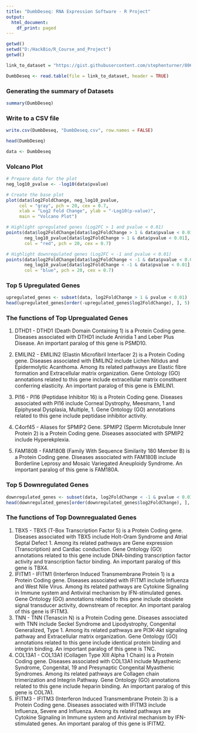 ---
title: "DumbDeseq: RNA Expression Software - R Project"
output:
  html_document:
    df_print: paged
---

```{r}
getwd()
setwd("D:/HackBio/R_Course_and_Project")
getwd()
```


```{r}
link_to_dataset = "https://gist.githubusercontent.com/stephenturner/806e31fce55a8b7175af/raw/1a507c4c3f9f1baaa3a69187223ff3d3050628d4/results.txt"

DumbDeseq <- read.table(file = link_to_dataset, header = TRUE)
```

### Generating the summary of Datasets

```{r}
summary(DumbDeseq)
```

### Write to a CSV file

```{r}
write.csv(DumbDeseq, "DumbDeseq.csv", row.names = FALSE)
```


```{r}
head(DumbDeseq)
```

```{r}
data <- DumbDeseq
```

### Volcano Plot 

```{r}
# Prepare data for the plot
neg_log10_pvalue <- -log10(data$pvalue)

# Create the base plot
plot(data$log2FoldChange, neg_log10_pvalue,
     col = "gray", pch = 20, cex = 0.7,
     xlab = "Log2 Fold Change", ylab = "-Log10(p-value)",
     main = "Volcano Plot")

# Highlight upregulated genes (Log2FC > 1 and pvalue < 0.01)
points(data$log2FoldChange[data$log2FoldChange > 1 & data$pvalue < 0.01],
       neg_log10_pvalue[data$log2FoldChange > 1 & data$pvalue < 0.01],
       col = "red", pch = 20, cex = 0.7)

# Highlight downregulated genes (Log2FC < -1 and pvalue < 0.01)
points(data$log2FoldChange[data$log2FoldChange < -1 & data$pvalue < 0.01],
       neg_log10_pvalue[data$log2FoldChange < -1 & data$pvalue < 0.01],
       col = "blue", pch = 20, cex = 0.7)


```

### Top 5 Upregulated Genes


```{r}
upregulated_genes <- subset(data, log2FoldChange > 1 & pvalue < 0.01)
head(upregulated_genes[order(-upregulated_genes$log2FoldChange), ], 5)

```
### The functions of Top Upregualated Genes
1. DTHD1 - DTHD1 (Death Domain Containing 1) is a Protein Coding gene. Diseases associated with DTHD1 include Aniridia 1 and Leber Plus Disease. An important paralog of this gene is PSMD10.  

2. EMILIN2 - EMILIN2 (Elastin Microfibril Interfacer 2) is a Protein Coding gene. Diseases associated with EMILIN2 include Lichen Nitidus and Epidermolytic Acanthoma. Among its related pathways are Elastic fibre formation and Extracellular matrix organization. Gene Ontology (GO) annotations related to this gene include extracellular matrix constituent conferring elasticity. An important paralog of this gene is EMILIN1.  

3. PI16 - PI16 (Peptidase Inhibitor 16) is a Protein Coding gene. Diseases associated with PI16 include Corneal Dystrophy, Meesmann, 1 and Epiphyseal Dysplasia, Multiple, 1. Gene Ontology (GO) annotations related to this gene include peptidase inhibitor activity.  

4. C4orf45 - Aliases for SPMIP2 Gene. SPMIP2 (Sperm Microtubule Inner Protein 2) is a Protein Coding gene. Diseases associated with SPMIP2 include Hyperekplexia.  

5. FAM180B - FAM180B (Family With Sequence Similarity 180 Member B) is a Protein Coding gene. Diseases associated with FAM180B include Borderline Leprosy and Mosaic Variegated Aneuploidy Syndrome. An important paralog of this gene is FAM180A.  


### Top 5 Downregulated Genes

```{r}

downregulated_genes <- subset(data, log2FoldChange < -1 & pvalue < 0.01)
head(downregulated_genes[order(downregulated_genes$log2FoldChange), ], 5)

```
### The functions of Top Downregualated Genes
1. TBX5 - TBX5 (T-Box Transcription Factor 5) is a Protein Coding gene. Diseases associated with TBX5 include Holt-Oram Syndrome and Atrial Septal Defect 1. Among its related pathways are Gene expression (Transcription) and Cardiac conduction. Gene Ontology (GO) annotations related to this gene include DNA-binding transcription factor activity and transcription factor binding. An important paralog of this gene is TBX4.
2. IFITM1 - IFITM1 (Interferon Induced Transmembrane Protein 1) is a Protein Coding gene. Diseases associated with IFITM1 include Influenza and West Nile Virus. Among its related pathways are Cytokine Signaling in Immune system and Antiviral mechanism by IFN-stimulated genes. Gene Ontology (GO) annotations related to this gene include obsolete signal transducer activity, downstream of receptor. An important paralog of this gene is IFITM3.
3. TNN - TNN (Tenascin N) is a Protein Coding gene. Diseases associated with TNN include Seckel Syndrome and Lipodystrophy, Congenital Generalized, Type 1. Among its related pathways are PI3K-Akt signaling pathway and Extracellular matrix organization. Gene Ontology (GO) annotations related to this gene include identical protein binding and integrin binding. An important paralog of this gene is TNC.
4. COL13A1 - COL13A1 (Collagen Type XIII Alpha 1 Chain) is a Protein Coding gene. Diseases associated with COL13A1 include Myasthenic Syndrome, Congenital, 19 and Presynaptic Congenital Myasthenic Syndromes. Among its related pathways are Collagen chain trimerization and Integrin Pathway. Gene Ontology (GO) annotations related to this gene include heparin binding. An important paralog of this gene is COL7A1.
5. IFITM3 - IFITM3 (Interferon Induced Transmembrane Protein 3) is a Protein Coding gene. Diseases associated with IFITM3 include Influenza, Severe and Influenza. Among its related pathways are Cytokine Signaling in Immune system and Antiviral mechanism by IFN-stimulated genes. An important paralog of this gene is IFITM2.
